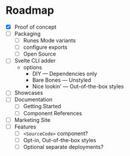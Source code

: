 

# Roadmap


- [x] Proof of concept
- [ ] Packaging
  - [ ] Runes Mode variants
  - [ ] configure exports
  - [ ] Open Source
- [ ] Svelte CLI adder
  - options
    - DIY — Dependencies only
    - Bare Bones — Unstyled
    - Nice lookin' — Out-of-the-box styles
- [ ] Showcases
- [ ] Documentation
  - [ ] Getting Started
  - [ ] Component References
- [ ] Marketing Site
- [ ] Features
  - [ ] `<SourceCode>` component?
  - [ ] Opt-in, Out-of-the-box styles
  - [ ] Optional separate deployments?
